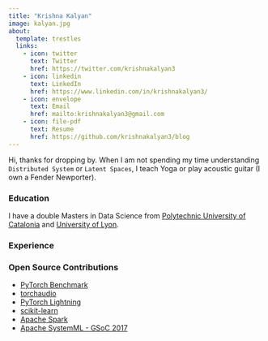 ```yaml
---
title: "Krishna Kalyan"
image: kalyan.jpg
about:
  template: trestles
  links:
    - icon: twitter
      text: Twitter
      href: https://twitter.com/krishnakalyan3
    - icon: linkedin
      text: LinkedIn
      href: https://www.linkedin.com/in/krishnakalyan3/
    - icon: envelope
      text: Email
      href: mailto:krishnakalyan3@gmail.com
    - icon: file-pdf
      text: Resume
      href: https://github.com/krishnakalyan3/blog
---
```


Hi, thanks for dropping by. When I am not spending my time understanding `Distributed System` or `Latent Spaces`, I teach Yoga or play acoustic guitar (I own a Fender Newporter).

### Education

I have a double Masters in Data Science from [Polytechnic University of Catalonia](https://www.fib.upc.edu/en/studies/masters/master-innovation-and-research-informatics) and [University of Lyon](https://www.em-dmkm.eu/). 

### Experience


### Open Source Contributions
- [PyTorch Benchmark](https://github.com/pytorch/benchmark/pull/17)
- [torchaudio](https://github.com/pytorch/audio/issues?q=author%3Akrishnakalyan3+is%3Aclosed)
- [PyTorch Lightning](https://github.com/Lightning-AI/lightning/pulls?q=is%3Apr+author%3Akrishnakalyan3+is%3Aclosed)
- [scikit-learn](https://github.com/scikit-learn/scikit-learn/pulls?q=is%3Apr+is%3Aclosed+author%3Akrishnakalyan3)
- [Apache Spark](https://github.com/apache/spark/pulls?q=is%3Apr+is%3Aclosed+author%3Akrishnakalyan3)
- [Apache SystemML - GSoC 2017](https://github.com/krishnakalyan3/krishnakalyan3.github.io/blob/master/work_product.md)
